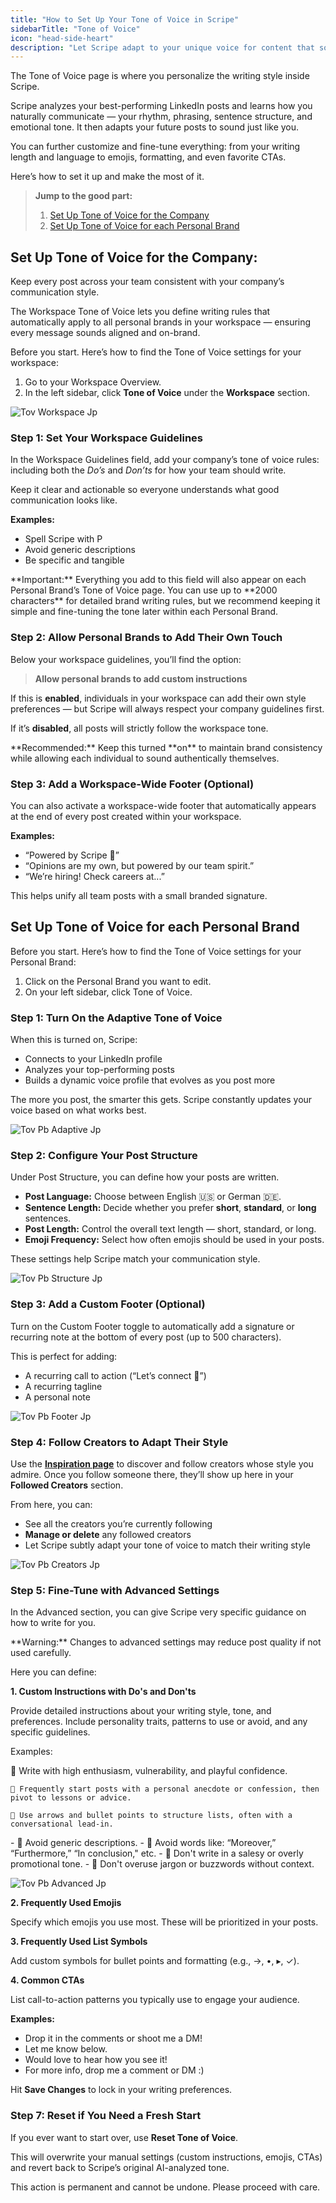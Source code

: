 ```yaml
---
title: "How to Set Up Your Tone of Voice in Scripe"
sidebarTitle: "Tone of Voice"
icon: "head-side-heart"
description: "Let Scripe adapt to your unique voice for content that sounds 100% you."
---
```


The Tone of Voice page is where you personalize the writing style inside Scripe.

Scripe analyzes your best-performing LinkedIn posts and learns how you naturally communicate — your rhythm, phrasing, sentence structure, and emotional tone. It then adapts your future posts to sound just like you.

You can further customize and fine-tune everything: from your writing length and language to emojis, formatting, and even favorite CTAs.

Here’s how to set it up and make the most of it.

> **Jump to the good part:**
>
> 1. [Set Up Tone of Voice for the Company](https://scripe.mintlify.app/sidebar/tov#set-up-tone-of-voice-for-the-company%3A)
> 2. [Set Up Tone of Voice for each Personal Brand](https://scripe.mintlify.app/sidebar/tov#set-up-tone-of-voice-for-each-personal-brand)

## Set Up Tone of Voice for the Company:

Keep every post across your team consistent with your company’s communication style.

The Workspace Tone of Voice lets you define writing rules that automatically apply to all personal brands in your workspace — ensuring every message sounds aligned and on-brand.

Before you start. Here’s how to find the Tone of Voice settings for your workspace:

1. Go to your Workspace Overview.
2. In the left sidebar, click **Tone of Voice** under the **Workspace** section.

![Tov Workspace Jp](/images/tov-workspace.jpg)

### Step 1: Set Your Workspace Guidelines

In the Workspace Guidelines field, add your company’s tone of voice rules: including both the _Do’s_ and _Don’ts_ for how your team should write.

Keep it clear and actionable so everyone understands what good communication looks like.

**Examples:**

- Spell Scripe with P
- Avoid generic descriptions
- Be specific and tangible

<Info>
  **Important:** Everything you add to this field will also appear on each Personal Brand’s Tone of Voice page.
</Info>

<Note>
  You can use up to **2000 characters** for detailed brand writing rules, but we recommend keeping it simple and fine-tuning the tone later within each Personal Brand.
</Note>

### Step 2: Allow Personal Brands to Add Their Own Touch

Below your workspace guidelines, you’ll find the option:

> **Allow personal brands to add custom instructions**

If this is **enabled**, individuals in your workspace can add their own style preferences — but Scripe will always respect your company guidelines first.

If it’s **disabled**, all posts will strictly follow the workspace tone.

<Tip>
  **Recommended:** Keep this turned **on** to maintain brand consistency while allowing each individual to sound authentically themselves.
</Tip>

### Step 3: Add a Workspace-Wide Footer (Optional)

You can also activate a workspace-wide footer that automatically appears at the end of every post created within your workspace.

**Examples:**

- “Powered by Scripe 💜”
- “Opinions are my own, but powered by our team spirit.”
- “We’re hiring! Check careers at...”

This helps unify all team posts with a small branded signature.

## Set Up Tone of Voice for each Personal Brand

Before you start. Here’s how to find the Tone of Voice settings for your Personal Brand:

1. Click on the Personal Brand you want to edit.
2. On your left sidebar, click Tone of Voice.

### Step 1: Turn On the Adaptive Tone of Voice

When this is turned on, Scripe:

- Connects to your LinkedIn profile
- Analyzes your top-performing posts
- Builds a dynamic voice profile that evolves as you post more

<Tip>
  The more you post, the smarter this gets. Scripe constantly updates your voice based on what works best.
</Tip>

![Tov Pb Adaptive Jp](/images/tov-pb-adaptive.jpg)

### Step 2: Configure Your Post Structure

Under Post Structure, you can define how your posts are written.

- **Post Language:** Choose between English 🇺🇸 or German 🇩🇪.
- **Sentence Length:** Decide whether you prefer **short**, **standard**, or **long** sentences.
- **Post Length:** Control the overall text length — short, standard, or long.
- **Emoji Frequency:** Select how often emojis should be used in your posts.

These settings help Scripe match your communication style.

![Tov Pb Structure Jp](/images/tov-pb-structure.jpg)

### Step 3: Add a Custom Footer (Optional)

Turn on the Custom Footer toggle to automatically add a signature or recurring note at the bottom of every post (up to 500 characters).

This is perfect for adding:

- A recurring call to action (“Let’s connect 👋”)
- A recurring tagline
- A personal note

![Tov Pb Footer Jp](/images/tov-pb-footer.jpg)

### Step 4: Follow Creators to Adapt Their Style

Use the [**Inspiration page**](/sidebar/inspiration) to discover and follow creators whose style you admire. Once you follow someone there, they’ll show up here in your **Followed Creators** section.

From here, you can:

- See all the creators you’re currently following
- **Manage or delete** any followed creators
- Let Scripe subtly adapt your tone of voice to match their writing style

![Tov Pb Creators Jp](/images/tov-pb-creators.jpg)

### Step 5: Fine-Tune with Advanced Settings

In the Advanced section, you can give Scripe very specific guidance on how to write for you.

<Danger>
  **Warning:** Changes to advanced settings may reduce post quality if not used carefully.
</Danger>

Here you can define:

**1. Custom Instructions with Do's and Don'ts**

Provide detailed instructions about your writing style, tone, and preferences. Include personality traits, patterns to use or avoid, and any specific guidelines.

Examples:

<CardGroup cols={2}>
  <Card title="Do's" icon="check">
    🔸 Write with high enthusiasm, vulnerability, and playful confidence.

    🔸 Frequently start posts with a personal anecdote or confession, then pivot to lessons or advice.

    🔸 Use arrows and bullet points to structure lists, often with a conversational lead-in.
  </Card>
  <Card title="Don'ts" icon="do-not-enter">
    - 🔸 Avoid generic descriptions.
    - 🔸 Avoid words like: “Moreover,” “Furthermore,” “In conclusion," etc.
    - 🔸 Don't write in a salesy or overly promotional tone.
    - 🔸 Don't overuse jargon or buzzwords without context.
  </Card>
</CardGroup>

![Tov Pb Advanced Jp](/images/tov-pb-advanced.jpg)

**2. Frequently Used Emojis**

Specify which emojis you use most. These will be prioritized in your posts.

**3. Frequently Used List Symbols**

Add custom symbols for bullet points and formatting (e.g., →, •, ▸, ✓).

**4. Common CTAs**

List call-to-action patterns you typically use to engage your audience.

**Examples:**

- Drop it in the comments or shoot me a DM!
- Let me know below.
- Would love to hear how you see it!
- For more info, drop me a comment or DM :)

Hit **Save Changes** to lock in your writing preferences.

### Step 7: Reset if You Need a Fresh Start

If you ever want to start over, use **Reset Tone of Voice**.

This will overwrite your manual settings (custom instructions, emojis, CTAs) and revert back to Scripe’s original AI-analyzed tone.

<Danger>
  This action is permanent and cannot be undone. Please proceed with care.
</Danger>